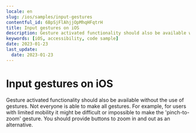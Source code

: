 ```yaml
---
locale: en
slug: /ios/samples/input-gestures
contentful_id: 6BpSjFlAhjjOpMhqHFqtrH
title: Input gestures on iOS
description: Gesture activated functionality should also be available without the use of gestures.
keywords: [iOS, accessibility, code sample]
date: 2023-01-23
last_update:
  date: 2023-01-23
---
```


# Input gestures on iOS

Gesture activated functionality should also be available without the use of gestures. Not everyone is able to make all gestures. For example, for users with limited mobility it might be difficult or impossible to make the 'pinch-to-zoom' gesture. You should provide buttons to zoom in and out as an alternative.

<CodeSample id="input-gestures" platform="ios" locale="en"/>
